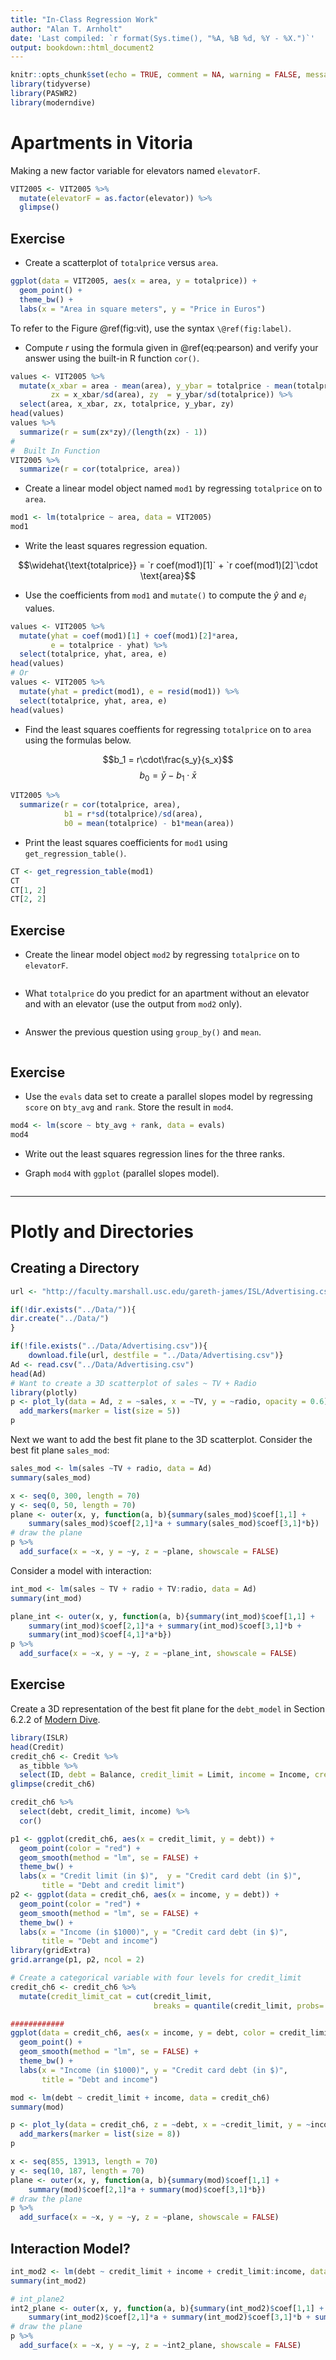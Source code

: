 ```yaml
---
title: "In-Class Regression Work"
author: "Alan T. Arnholt"
date: 'Last compiled: `r format(Sys.time(), "%A, %B %d, %Y - %X.")`'
output: bookdown::html_document2
---
```


```r
knitr::opts_chunk$set(echo = TRUE, comment = NA, warning = FALSE, message = FALSE)
library(tidyverse)
library(PASWR2)
library(moderndive)
```

# Apartments in Vitoria

Making a new factor variable for elevators named `elevatorF`.

```r
VIT2005 <- VIT2005 %>% 
  mutate(elevatorF = as.factor(elevator)) %>% 
  glimpse()
```

## Exercise

* Create a scatterplot of `totalprice` versus `area`.

```r
ggplot(data = VIT2005, aes(x = area, y = totalprice)) +
  geom_point() + 
  theme_bw() +
  labs(x = "Area in square meters", y = "Price in Euros")
```

To refer to the Figure \@ref(fig:vit), use the syntax `\@ref(fig:label)`.

* Compute $r$ using the formula given in \@ref(eq:pearson) and verify your answer using the built-in R function `cor()`.

\begin{equation}
r = \frac{1}{n-1}\sum_{i=1}^{n}\left(\frac{x_i - \bar{x}}{s_x}\right)\cdot\left(\frac{y_i - \bar{y}}{s_y}\right)
(\#eq:pearson)
\end{equation}

```r
values <- VIT2005 %>% 
  mutate(x_xbar = area - mean(area), y_ybar = totalprice - mean(totalprice),
         zx = x_xbar/sd(area), zy  = y_ybar/sd(totalprice)) %>% 
  select(area, x_xbar, zx, totalprice, y_ybar, zy)
head(values)
values %>% 
  summarize(r = sum(zx*zy)/(length(zx) - 1))
#
#  Built In Function
VIT2005 %>% 
  summarize(r = cor(totalprice, area))
```


* Create a linear model object named `mod1` by regressing 
`totalprice` on to `area`.

```r
mod1 <- lm(totalprice ~ area, data = VIT2005)
mod1
```

* Write the least squares regression equation.

$$\widehat{\text{totalprice}}  = `r coef(mod1)[1]` + `r coef(mod1)[2]`\cdot \text{area}$$

* Use the coefficients from `mod1` and `mutate()` to compute the $\hat{y}$ and $e_i$ values.

```r
values <- VIT2005 %>%
  mutate(yhat = coef(mod1)[1] + coef(mod1)[2]*area,
         e = totalprice - yhat) %>% 
  select(totalprice, yhat, area, e)
head(values)
# Or
values <- VIT2005 %>% 
  mutate(yhat = predict(mod1), e = resid(mod1)) %>% 
  select(totalprice, yhat, area, e)
head(values)

```
* Find the least squares coeffients for regressing `totalprice` on to `area` using the formulas below.  

$$b_1 = r\cdot\frac{s_y}{s_x}$$
$$b_0 = \bar{y} - b_1\cdot\bar{x}$$


```r
VIT2005 %>% 
  summarize(r = cor(totalprice, area), 
            b1 = r*sd(totalprice)/sd(area), 
            b0 = mean(totalprice) - b1*mean(area))
```

* Print the least squares coefficients for `mod1` using `get_regression_table()`.

```r
CT <- get_regression_table(mod1)
CT
CT[1, 2]
CT[2, 2]
```

## Exercise

* Create the linear model object `mod2` by 
regressing `totalprice` on to `elevatorF`.

```r

```


* What `totalprice` do you predict for an apartment without an elevator and with an elevator (use the output from `mod2` only).

```r

```


* Answer the previous question using `group_by()` and `mean`.

```r

```


## Exercise

* Use the `evals` data set to create a parallel slopes model by regressing `score` on `bty_avg` and `rank`.  Store the result in `mod4`.

```r
mod4 <- lm(score ~ bty_avg + rank, data = evals)
mod4
```

* Write out the least squares regression lines for the three ranks.



* Graph `mod4` with `ggplot` (parallel slopes model).

```r

```

________________

# Plotly and Directories

## Creating a Directory

```r
url <- "http://faculty.marshall.usc.edu/gareth-james/ISL/Advertising.csv"

if(!dir.exists("../Data/")){
dir.create("../Data/")
}

if(!file.exists("../Data/Advertising.csv")){
    download.file(url, destfile = "../Data/Advertising.csv")}
Ad <- read.csv("../Data/Advertising.csv")
head(Ad)
# Want to create a 3D scatterplot of sales ~ TV + Radio
library(plotly)
p <- plot_ly(data = Ad, z = ~sales, x = ~TV, y = ~radio, opacity = 0.6) %>%
  add_markers(marker = list(size = 5)) 
p
```

Next we want to add the best fit plane to the 3D scatterplot.  Consider the best fit plane `sales_mod`:

```r
sales_mod <- lm(sales ~TV + radio, data = Ad)
summary(sales_mod)
```

```r
x <- seq(0, 300, length = 70)
y <- seq(0, 50, length = 70)
plane <- outer(x, y, function(a, b){summary(sales_mod)$coef[1,1] + 
    summary(sales_mod)$coef[2,1]*a + summary(sales_mod)$coef[3,1]*b})
# draw the plane
p %>%
  add_surface(x = ~x, y = ~y, z = ~plane, showscale = FALSE)
```

Consider a model with interaction:

```r
int_mod <- lm(sales ~ TV + radio + TV:radio, data = Ad)
summary(int_mod)
```

```r
plane_int <- outer(x, y, function(a, b){summary(int_mod)$coef[1,1] + 
    summary(int_mod)$coef[2,1]*a + summary(int_mod)$coef[3,1]*b +
    summary(int_mod)$coef[4,1]*a*b})
p %>% 
  add_surface(x = ~x, y = ~y, z = ~plane_int, showscale = FALSE)
```


## Exercise

Create a 3D representation of the best fit plane for the `debt_model` in Section 6.2.2 of [Modern Dive](https://moderndive.com/6-multiple-regression.html#model3).

```r
library(ISLR)
head(Credit)
credit_ch6 <- Credit %>% 
  as_tibble %>% 
  select(ID, debt = Balance, credit_limit = Limit, income = Income, credit_rating = Rating, age = Age)
glimpse(credit_ch6)
```

```r
credit_ch6 %>% 
  select(debt, credit_limit, income) %>% 
  cor()
```

```r
p1 <- ggplot(credit_ch6, aes(x = credit_limit, y = debt)) + 
  geom_point(color = "red") +
  geom_smooth(method = "lm", se = FALSE) + 
  theme_bw() + 
  labs(x = "Credit limit (in $)",  y = "Credit card debt (in $)", 
       title = "Debt and credit limit")
p2 <- ggplot(data = credit_ch6, aes(x = income, y = debt)) + 
  geom_point(color = "red") + 
  geom_smooth(method = "lm", se = FALSE) +
  theme_bw() +
  labs(x = "Income (in $1000)", y = "Credit card debt (in $)",
       title = "Debt and income")
library(gridExtra)
grid.arrange(p1, p2, ncol = 2)
```


```r
# Create a categorical variable with four levels for credit_limit
credit_ch6 <- credit_ch6 %>% 
  mutate(credit_limit_cat = cut(credit_limit, 
                                breaks = quantile(credit_limit, probs= c(0, .25, .5, .75, 1)), names = TRUE))

############
ggplot(data = credit_ch6, aes(x = income, y = debt, color = credit_limit_cat)) + 
  geom_point() + 
  geom_smooth(method = "lm", se = FALSE) +
  theme_bw() +
  labs(x = "Income (in $1000)", y = "Credit card debt (in $)",
       title = "Debt and income")
```



```r
mod <- lm(debt ~ credit_limit + income, data = credit_ch6)
summary(mod)
```


```r
p <- plot_ly(data = credit_ch6, z = ~debt, x = ~credit_limit, y = ~income, opacity = 0.8) %>%
  add_markers(marker = list(size = 8)) 
p
```

```r
x <- seq(855, 13913, length = 70)
y <- seq(10, 187, length = 70)
plane <- outer(x, y, function(a, b){summary(mod)$coef[1,1] + 
    summary(mod)$coef[2,1]*a + summary(mod)$coef[3,1]*b})
# draw the plane
p %>%
  add_surface(x = ~x, y = ~y, z = ~plane, showscale = FALSE)
```

## Interaction Model?

```r
int_mod2 <- lm(debt ~ credit_limit + income + credit_limit:income, data = credit_ch6)
summary(int_mod2)
```

```r
# int_plane2
int2_plane <- outer(x, y, function(a, b){summary(int_mod2)$coef[1,1] + 
    summary(int_mod2)$coef[2,1]*a + summary(int_mod2)$coef[3,1]*b + summary(int_mod2)$coef[4,1]*a*b})
# draw the plane
p %>%
  add_surface(x = ~x, y = ~y, z = ~int2_plane, showscale = FALSE)
```

